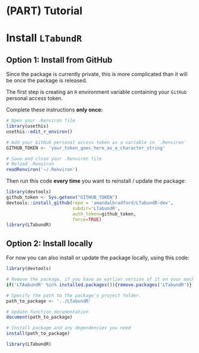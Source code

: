 # (PART) Tutorial {-}

# Install `LTabundR`  {#install}


## Option 1: Install from GitHub {-}  

Since the package is currently private, this is more complicated than it will be once the package is released. 

The first step is creating an `R` environment variable containing your `GitHub` personal access token.  

Complete these instructions **only once:**  

```r
# Open your .Renviron file
library(usethis)
usethis::edit_r_environ()

# Add your GitHub personal access token as a variable in `.Renviron`
GITHUB_TOKEN <- 'your_token_goes_here_as_a_character_string'

# Save and close your .Renviron file
# Reload .Renviron
readRenviron('~/.Renviron')
```

Then run this code **every time** you want to reinstall / update the package:  

```r
library(devtools)
github_token <- Sys.getenv("GITHUB_TOKEN")
devtools::install_github(repo = 'amandalbradford/LTabundR-dev',
                         subdir='LTabundR',
                         auth_token=github_token,
                         force=TRUE)
library(LTabundR)
```



## Option 2: Install locally {-}  

For now you can also install or update the package locally, using this code:  

```r
library(devtools) 

# Remove the package, if you have an earlier version of it on your machine
if('LTAabundR' %in% installed.packages()){remove.packages('LTabundR')} 

# Specify the path to the package's project folder.
path_to_package <- '../LTabundR'

# Update function documentation
document(path_to_package) 

# Install package and any dependencies you need
install(path_to_package) 

library(LTabundR)
```



